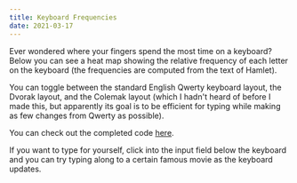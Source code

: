 ```yaml
---
title: Keyboard Frequencies
date: 2021-03-17
---
```


Ever wondered where your fingers spend the most time on a keyboard? Below you can see a heat map
showing the relative frequency of each letter on the keyboard (the frequencies are computed from the
text of Hamlet).

You can toggle between the standard English Qwerty keyboard layout, the Dvorak layout,
and the Colemak layout (which I hadn't heard of before I made this, but apparently its goal
is to be efficient for typing while making as few changes from Qwerty as possible).

You can check out the completed code [here](https://github.com/cselig/cselig.github.io/blob/develop/content/blog/keyboard_frequencies).

If you want to type for yourself, click into the input field below the keyboard and you can try
typing along to a certain famous movie as the keyboard updates.


<Keyboard />
